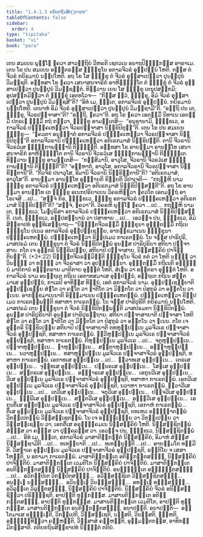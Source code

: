 ```yaml
---
title: "1.4.1.3 ຕຕິຍກຖິນສິກ຺ຂາປທ"
tableOfContents: false
sidebar:
  order: 4
type: "tipitaka"
basket: "vi"
book: "para"
---
```



<DynamicBreadcrumb />

<Division number="497" book="para">

<Paragraph number="1921" book="para">
ເຕນ ສມເຍນ ພຸທ຺ໂຘ ຠຄວາ ສາວຕ຺ຖິຍໍ ວິຫຣຕິ ເຊຕວເນ ອນາຖປິຓ຺ຑິກສ຺ສ ອາຣາເມ. ເຕນ ໂຂ ປນ ສມເຍນ ອຎ຺ຎຕຣສ຺ສ ຠິກ຺ຂຸໂນ ອກາລຈີວຣໍ ອຸປ຺ປນ຺ນໍ ໂຫຕິ. ຕສ຺ສ ຕໍ ຈີວຣໍ ກຍິຣມານໍ ນປ຺ປໂຫຕິ. ອຖ ໂຂ ໂສ ຠິກ຺ຂຸ ຕໍ ຈີວຣໍ ອຸສ຺ສາເປຕ຺ວາ ປຸນປ຺ປຸນໍ ວິມຊ຺ຊຕິ. ອທ຺ທສາ ໂຂ ຠຄວາ ເສນາສນຈາຣິກໍ ອາຫິຓ຺ຑນ຺ໂຕ ຕໍ ຠິກ຺ຂຸໍ ຕໍ ຈີວຣໍ ອຸສ຺ສາເປຕ຺ວາ ປຸນປ຺ປຸນໍ ວິມຊ຺ຊນ຺ຕໍ. ທິສ຺ວານ ເຍນ ໂສ ຠິກ຺ຂຸ ເຕນຸປສງ຺ກມິ; ອຸປສງ຺ກມິຕ຺ວາ ຕໍ ຠິກ຺ຂຸໍ ເອຕທໂວຈ—  “ກິສ຺ສ ຕ຺ວໍ, ຠິກ຺ຂຸ, ອິມໍ ຈີວຣໍ ອຸສ຺ສາເປຕ຺ວາ ປຸນປ຺ປຸນໍ ວິມຊ຺ຊສີ”ຕິ? “ອິທໍ ເມ, ຠນ຺ເຕ, ອກາລຈີວຣໍ ອຸປ຺ປນ຺ນໍ. ກຍິຣມານໍ ນປ຺ປໂຫຕິ. ເຕນາຫໍ ອິມໍ ຈີວຣໍ ອຸສ຺ສາເປຕ຺ວາ ປຸນປ຺ປຸນໍ ວິມຊ຺ຊາມີ”ຕິ. “ອຕ຺ຖິ ປນ ເຕ, ຠິກ຺ຂຸ, ຈີວຣປຈ຺ຈາສາ”ຕິ? “ອຕ຺ຖິ, ຠຄວາ”ຕິ. ອຖ ໂຂ ຠຄວາ ເອຕສ຺ມິໍ ນິທາເນ ເອຕສ຺ມິໍ ປກຣເຓ ຘມ຺ມິໍ ກຖໍ ກຕ຺ວາ, ຠິກ຺ຂູ ອາມນ຺ເຕສິ—  “ອນຸຊານາມິ, ຠິກ຺ຂເວ, ອກາລຈີວຣໍ ປຏິຄ຺ຄເຫຕ຺ວາ ຈີວຣປຈ຺ຈາສາ ນິກ຺ຂິປິຕຸນ຺”ຕິ.
</Paragraph>

</Division>
<Division number="498" book="para">

<Paragraph number="1922" book="para">
ເຕນ ໂຂ ປນ ສມເຍນ ຠິກ຺ຂູ—  “ຠຄວຕາ ອນຸຎ຺ຎາຕໍ ອກາລຈີວຣໍ ປຏິຄ຺ຄເຫຕ຺ວາ ຈີວຣປຈ຺ຈາສາ ນິກ຺ຂິປິຕຸນ຺”ຕິ ອກາລຈີວຣານິ ປຏິຄ຺ຄເຫຕ຺ວາ ອຕິເຣກມາສໍ ນິກ຺ຂິປນ຺ຕິ. ຕານິ ຈີວຣານິ ຈີວຣວໍເສ ຠຓ຺ຑິກາພທ຺ຘານິ ຕິຏ຺ຐນ຺ຕິ. ອທ຺ທສາ ໂຂ ອາຍສ຺ມາ ອານນ຺ໂທ ເສນາສນຈາຣິກໍ ອາຫິຓ຺ຑນ຺ໂຕ ຕານິ ຈີວຣານິ ຈີວຣວໍເສ ຠຓ຺ຑິກາພທ຺ຘານິ ຕິຏ຺ຐນ຺ເຕ. ທິສ຺ວານ ຠິກ຺ຂູ ອາມນ຺ເຕສິ—  “ກສ຺ສິມານິ, ອາວຸໂສ, ຈີວຣານິ ຈີວຣວໍເສ ຠຓ຺ຑິກາພທ຺ຘານິ ຕິຏ຺ຐນ຺ຕີ”ຕິ? “ອມ຺ຫາກໍ, ອາວຸໂສ, ອກາລຈີວຣານິ ຈີວຣປຈ຺ຈາສາ ນິກ຺ຂິຕ຺ຕານີ”ຕິ. “ກີວຈິຣໍ ປນາວຸໂສ, ອິມານິ ຈີວຣານິ ນິກ຺ຂິຕ຺ຕານີ”ຕິ? “ອຕິເຣກມາສໍ, ອາວຸໂສ”ຕິ. ອາຍສ຺ມາ ອານນ຺ໂທ ອຸຊ຺ຌາຍຕິ ຂິຍ຺ຍຕິ ວິປາເຈຕິ—  “ກຖຎ຺ຫິ ນາມ ຠິກ຺ຂູ ອກາລຈີວຣໍ ປຏິຄ຺ຄເຫຕ຺ວາ ອຕິເຣກມາສໍ ນິກ຺ຂິປິສ຺ສນ຺ຕີ”ຕິ.
</Paragraph>

<Paragraph number="1923" book="para">
ອຖ ໂຂ ອາຍສ຺ມາ ອານນ຺ໂທ ເຕ ຠິກ຺ຂູ ອເນກປຣິຍາເຍນ ວິຄຣຫິຕ຺ວາ ຠຄວໂຕ ເອຕມຕ຺ຖໍ ອາໂຣເຈສິ …ເປ…  “ສຈ຺ຈໍ ກິຣ, ຠິກ຺ຂເວ, ຠິກ຺ຂູ ອກາລຈີວຣໍ ປຏິຄ຺ຄເຫຕ຺ວາ ອຕິເຣກມາສໍ ນິກ຺ຂິປນ຺ຕີ”ຕິ? “ສຈ຺ຈໍ, ຠຄວາ”ຕິ. ວິຄຣຫິ ພຸທ຺ໂຘ ຠຄວາ …ເປ…  ກຖຎ຺ຫິ ນາມ ເຕ, ຠິກ຺ຂເວ, ໂມຆປຸຣິສາ ອກາລຈີວຣໍ ປຏິຄ຺ຄເຫຕ຺ວາ ອຕິເຣກມາສໍ ນິກ຺ຂິປິສ຺ສນ຺ຕິ. ເນຕໍ, ຠິກ຺ຂເວ, ອປ຺ປສນ຺ນານໍ ວາ ປສາທາຍ …ເປ…  ເອວຎ຺ຈ ປນ, ຠິກ຺ຂເວ, ອິມໍ ສິກ຺ຂາປທໍ ອຸທ຺ທິເສຍ຺ຍາຖ—
</Paragraph>

</Division>
<Division number="499" book="para">

<Paragraph number="1924" book="para">
<Emphasis>“ນິຏ຺ຐິຕຈີວຣສ຺ມິໍ ຠິກ຺ຂຸນາ ອຸພ຺ຠຕສ຺ມິໍ ກຖິເນ ຠິກ຺ຂຸໂນ ປເນວ ອກາລຈີວຣໍ ອຸປ຺ປຊ຺ເຊຍ຺ຍ, ອາກງ຺ຂມາເນນ ຠິກ຺ຂຸນາ ປຏິຄ຺ຄເຫຕພ຺ພໍ. ປຏິຄ຺ຄເຫຕ຺ວາ ຂິປ຺ປເມວ ກາເຣຕພ຺ພໍ. ໂນ ຈສ຺ສ ປາຣິປູຣິ, ມາສປຣມໍ ເຕນ ຠິກ຺ຂຸນາ ຕໍ ຈີວຣໍ ນິກ຺ຂິປິຕພ຺ພໍ ອູນສ຺ສ ປາຣິປູຣິຍາ ສຕິຍາ ປຈ຺ຈາສາຍ. ຕໂຕ ເຈ ອຸຕ຺ຕຣິ ນິກ຺ຂິເປຍ຺ຍ, ສຕິຍາປິ ປຈ຺ຈາສາຍ, ນິສ຺ສຄ຺ຄິຍໍ ປາຈິຕ຺ຕິຍນ຺”</Emphasis>ຕິ. (*3*:<Emphasis>22</Emphasis>)
</Paragraph>

</Division>
<Division number="500" book="para">

<Paragraph number="1925" book="para">
<Emphasis>ນິຏ຺ຐິຕຈີວຣສ຺ມິນ຺</Emphasis>ຕິ ຠິກ຺ຂຸໂນ ຈີວຣໍ ກຕໍ ວາ ໂຫຕິ ນຏ຺ຐໍ ວາ ວິນຏ຺ຐໍ ວາ ທຑ຺ຒໍ ວາ ຈີວຣາສາ ວາ ອຸປຈ຺ຉິນ຺ນາ.
</Paragraph>

<Paragraph number="1926" book="para">
<Emphasis>ອຸພ຺ຠຕສ຺ມິໍ ກຖິເນ</Emphasis>ຕິ ອຏ຺ຐນ຺ນໍ ມາຕິການໍ ອຎ຺ຎຕຣາຍ ມາຕິກາຍ ອຸພ຺ຠຕໍ ໂຫຕິ, ສໍເຆນ ວາ ອນ຺ຕຣາ ອຸພ຺ຠຕໍ ໂຫຕິ.
</Paragraph>

<Paragraph number="1927" book="para">
<Emphasis>ອກາລຈີວຣໍ</Emphasis> ນາມ ອນຕ຺ຖເຕ ກຖິເນ ເອກາທສມາເສ ອຸປ຺ປນ຺ນໍ, ອຕ຺ຖເຕ ກຖິເນ ສຕ຺ຕມາເສ ອຸປ຺ປນ຺ນໍ, ກາເລປິ ອາທິສ຺ສ ທິນ຺ນໍ, ເອຕໍ ອກາລຈີວຣໍ ນາມ.
</Paragraph>

<Paragraph number="1928" book="para">
<Emphasis>ອຸປ຺ປຊ຺ເຊຍ຺ຍາ</Emphasis>ຕິ ອຸປ຺ປຊ຺ເຊຍ຺ຍ ສໍຆໂຕ ວາ ຄຓໂຕ ວາ ຎາຕິໂຕ ວາ ມິຕ຺ຕໂຕ ວາ ປໍສຸກູລໍ ວາ ອຕ຺ຕໂນ ວາ ຘເນນ.
</Paragraph>

<Paragraph number="1929" book="para">
<Emphasis>ອາກງ຺ຂມາເນນາ</Emphasis>ຕິ ອິຈ຺ຉມາເນນ ປຏິຄ຺ຄເຫຕພ຺ພໍ.
</Paragraph>

<Paragraph number="1930" book="para">
<Emphasis>ປຏິຄ຺ຄເຫຕ຺ວາ ຂິປ຺ປເມວ ກາເຣຕພ຺ພນ຺</Emphasis>ຕິ ທສາຫາ ກາເຣຕພ຺ພໍ.
</Paragraph>

<Paragraph number="1931" book="para">
<Emphasis>ໂນ ຈສ຺ສ ປາຣິປູຣີ</Emphasis>ຕິ ກຍິຣມານໍ ນປ຺ປໂຫຕິ.
</Paragraph>

<Paragraph number="1932" book="para">
<Emphasis>ມາສປຣມໍ ເຕນ ຠິກ຺ຂຸນາ ຕໍ ຈີວຣໍ ນິກ຺ຂິປິຕພ຺ພນ຺</Emphasis>ຕິ ມາສປຣມຕາ ນິກ຺ຂິປິຕພ຺ພໍ.
</Paragraph>

<Paragraph number="1933" book="para">
<Emphasis>ອູນສ຺ສ ປາຣິປູຣິຍາ</Emphasis>ຕິ ອູນສ຺ສ ປາຣິປູຣຕ຺ຖາຍ.
</Paragraph>

<Paragraph number="1934" book="para">
<Emphasis>ສຕິຍາ ປຈ຺ຈາສາຍາ</Emphasis>ຕິ ປຈ຺ຈາສາ ໂຫຕິ ສໍຆໂຕ ວາ ຄຓໂຕ ວາ ຎາຕິໂຕ ວາ ມິຕ຺ຕໂຕ ວາ ປໍສຸກູລໍ ວາ ອຕ຺ຕໂນ ວາ ຘເນນ.
</Paragraph>

<Paragraph number="1935" book="para">
<Emphasis>ຕໂຕ ເຈ ອຸຕ຺ຕຣິ ນິກ຺ຂິເປຍ຺ຍ ສຕິຍາປິ ປຈ຺ຈາສາຍາ</Emphasis>ຕິ ຕທຫຸປ຺ປນ຺ເນ ມູລຈີວເຣ ປຈ຺ຈາສາຈີວຣໍ ອຸປ຺ປຊ຺ຊຕິ, ທສາຫາ ກາເຣຕພ຺ພໍ. ທ຺ວີຫຸປ຺ປນ຺ເນ ມູລຈີວເຣ ປຈ຺ຈາສາຈີວຣໍ ອຸປ຺ປຊ຺ຊຕິ, ທສາຫາ ກາເຣຕພ຺ພໍ. ຕີຫຸປ຺ປນ຺ເນ ມູລຈີວເຣ …ເປ…  ຈຕູຫຸປ຺ປນ຺ເນ…  ປຎ຺ຈາຫຸປ຺ປນ຺ເນ…  ຉາຫຸປ຺ປນ຺ເນ…  ສຕ຺ຕາຫຸປ຺ປນ຺ເນ…  ອຏ຺ຐາຫຸປ຺ປນ຺ເນ…  ນວາຫຸປ຺ປນ຺ເນ…  ທສາຫຸປ຺ປນ຺ເນ ມູລຈີວເຣ ປຈ຺ຈາສາຈີວຣໍ ອຸປ຺ປຊ຺ຊຕິ, ທສາຫາ ກາເຣຕພ຺ພໍ. ເອກາທເສ ອຸປ຺ປນ຺ເນ …ເປ…  ທ຺ວາທເສ ອຸປ຺ປນ຺ເນ…  ເຕຣເສ ອຸປ຺ປນ຺ເນ…  ຈຸທ຺ທເສ ອຸປ຺ປນ຺ເນ…  ປນ຺ນຣເສ ອຸປ຺ປນ຺ເນ…  ໂສຬເສ ອຸປ຺ປນ຺ເນ…  ສຕ຺ຕຣເສ ອຸປ຺ປນ຺ເນ…  ອຏ຺ຐາຣເສ ອຸປ຺ປນ຺ເນ…  ເອກູນວີເສ ອຸປ຺ປນ຺ເນ…  ວີເສ ອຸປ຺ປນ຺ເນ ມູລຈີວເຣ ປຈ຺ຈາສາຈີວຣໍ ອຸປ຺ປຊ຺ຊຕິ, ທສາຫາ ກາເຣຕພ຺ພໍ. ເອກວີເສ ອຸປ຺ປນ຺ເນ ມູລຈີວເຣ ປຈ຺ຈາສາຈີວຣໍ ອຸປ຺ປຊ຺ຊຕິ, ນວາຫາ ກາເຣຕພ຺ພໍ. ທ຺ວາວີເສ ອຸປ຺ປນ຺ເນ …ເປ…  ເຕວີເສ ອຸປ຺ປນ຺ເນ…  ຈຕຸວີເສ ອຸປ຺ປນ຺ເນ…  ປຎ຺ຈວີເສ ອຸປ຺ປນ຺ເນ…  ຉພ຺ພີເສ ອຸປ຺ປນ຺ເນ…  ສຕ຺ຕວີເສ ອຸປ຺ປນ຺ເນ…  ອຏ຺ຐວີເສ ອຸປ຺ປນ຺ເນ…  ເອກູນຕິໍເສ ອຸປ຺ປນ຺ເນ ມູລຈີວເຣ ປຈ຺ຈາສາຈີວຣໍ ອຸປ຺ປຊ຺ຊຕິ, ເອກາຫໍ ກາເຣຕພ຺ພໍ…  ຕິໍເສ ອຸປ຺ປນ຺ເນ ມູລຈີວເຣ ປຈ຺ຈາສາຈີວຣໍ ອຸປ຺ປຊ຺ຊຕິ, ຕທເຫວ ອຘິຏ຺ຐາຕພ຺ພໍ ວິກປ຺ເປຕພ຺ພໍ ວິສ຺ສຊ຺ເຊຕພ຺ພໍ. ໂນ ເຈ ອຘິຏ຺ເຐຍ຺ຍ ວາ ວິກປ຺ເປຍ຺ຍ ວາ ວິສ຺ສຊ຺ເຊຍ຺ຍ ວາ, ເອກຕິໍເສ ອຣຸຓຸຄ຺ຄມເນ ນິສ຺ສຄ຺ຄິຍໍ ໂຫຕິ. ນິສ຺ສຊ຺ຊິຕພ຺ພໍ ສໍຆສ຺ສ ວາ ຄຓສ຺ສ ວາ ປຸຄ຺ຄລສ຺ສ ວາ. ເອວຎ຺ຈ ປນ, ຠິກ຺ຂເວ, ນິສ຺ສຊ຺ຊິຕພ຺ພໍ …ເປ…  ອິທໍ ເມ, ຠນ຺ເຕ, ອກາລຈີວຣໍ ມາສາຕິກ຺ກນ຺ຕໍ ນິສ຺ສຄ຺ຄິຍໍ, ອິມາຫໍ ສໍຆສ຺ສ ນິສ຺ສຊ຺ຊາມີຕິ …ເປ…  ທເທຍ຺ຍາຕິ …ເປ…  ທເທຍ຺ຍຸນ຺ຕິ …ເປ…  ອາຍສ຺ມໂຕ ທມ຺ມີຕິ.
</Paragraph>

<Paragraph number="1936" book="para">
ວິສຠາເຄ ອຸປ຺ປນ຺ເນ ມູລຈີວເຣ ປຈ຺ຈາສາຈີວຣໍ ອຸປ຺ປຊ຺ຊຕິ, ຣຕ຺ຕິໂຍ ຈ ເສສາ ໂຫນ຺ຕິ, ນ ອກາມາ ກາເຣຕພ຺ພໍ.
</Paragraph>

</Division>
<Division number="501" book="para">

<Paragraph number="1937" book="para">
ມາສາຕິກ຺ກນ຺ເຕ ອຕິກ຺ກນ຺ຕສຎ຺ຎີ, ນິສ຺ສຄ຺ຄິຍໍ ປາຈິຕ຺ຕິຍໍ. ມາສາຕິກ຺ກນ຺ເຕ ເວມຕິໂກ ນິສ຺ສຄ຺ຄິຍໍ ປາຈິຕ຺ຕິຍໍ. ມາສາຕິກ຺ກນ຺ເຕ ອນຕິກ຺ກນ຺ຕສຎ຺ຎີ ນິສ຺ສຄ຺ຄິຍໍ ປາຈິຕ຺ຕິຍໍ. ອນຘິຏ຺ຐິເຕ ອຘິຏ຺ຐິຕສຎ຺ຎີ …ເປ…  ອວິກປ຺ປິເຕ ວິກປ຺ປິຕສຎ຺ຎີ…  ອວິສ຺ສຊ຺ຊິເຕ ວິສ຺ສຊ຺ຊິຕສຎ຺ຎີ…  ອນຏ຺ເຐ ນຏ຺ຐສຎ຺ຎີ…  ອວິນຏ຺ເຐ ວິນຏ຺ຐສຎ຺ຎີ…  ອທຑ຺ເຒ ທຑ຺ຒສຎ຺ຎີ…  ອວິລຸຕ຺ເຕ ວິລຸຕ຺ຕສຎ຺ຎີ, ນິສ຺ສຄ຺ຄິຍໍ ປາຈິຕ຺ຕິຍໍ.
</Paragraph>

<Paragraph number="1938" book="para">
ນິສ຺ສຄ຺ຄິຍໍ ຈີວຣໍ ອນິສ຺ສຊ຺ຊິຕ຺ວາ ປຣິຠຸຎ຺ຊຕິ, ອາປຕ຺ຕິ ທຸກ຺ກຏສ຺ສ. ມາສານຕິກ຺ກນ຺ເຕ ອຕິກ຺ກນ຺ຕສຎ຺ຎີ, ອາປຕ຺ຕິ ທຸກ຺ກຏສ຺ສ. ມາສານຕິກ຺ກນ຺ເຕ ເວມຕິໂກ, ອາປຕ຺ຕິ ທຸກ຺ກຏສ຺ສ. ມາສານຕິກ຺ກນ຺ເຕ ອນຕິກ຺ກນ຺ຕສຎ຺ຎີ, ອນາປຕ຺ຕິ.
</Paragraph>

</Division>
<Division number="502" book="para">

<Paragraph number="1939" book="para">
ອນາປຕ຺ຕິ—  ອນ຺ໂຕມາເສ ອຘິຏ຺ເຐຕິ, ວິກປ຺ເປຕິ, ວິສ຺ສຊ຺ເຊຕິ, ນສ຺ສຕິ, ວິນສ຺ສຕິ, ຑຍ຺ຫຕິ, ອຈ຺ຉິນ຺ທິຕ຺ວາ ຄຓ຺ຫນ຺ຕິ, ວິສ຺ສາສໍ ຄຓ຺ຫນ຺ຕິ, ອຸມ຺ມຕ຺ຕກສ຺ສ, ອາທິກມ຺ມິກສ຺ສາຕິ.

</Paragraph>
</Division>

<Paragraph number="1940" type="center" book="para">
ຕຕິຍກຖິນສິກ຺ຂາປທໍ ນິຏ຺ຐິຕໍ ຕຕິຍໍ.
</Paragraph>